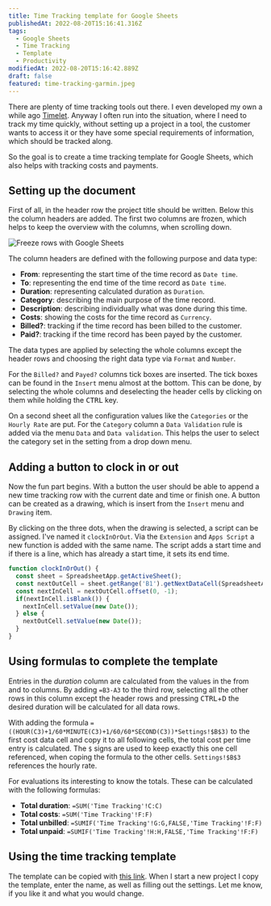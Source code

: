 ```yaml
---
title: Time Tracking template for Google Sheets
publishedAt: 2022-08-20T15:16:41.316Z
tags:
  - Google Sheets
  - Time Tracking
  - Template
  - Productivity
modifiedAt: 2022-08-20T15:16:42.889Z
draft: false
featured: time-tracking-garmin.jpeg
---
```


There are plenty of time tracking tools out there. I even developed my own a while ago [Timelet](https://app.timelet.org/). Anyway I often run into the situation, where I need to track my time quickly, without setting up a project in a tool, the customer wants to access it or they have some special requirements of information, which should be tracked along.

So the goal is to create a time tracking template for Google Sheets, which also helps with tracking costs and payments.

## Setting up the document

First of all, in the header row the project title should be written. Below this the column headers are added. The first two columns are frozen, which helps to keep the overview with the columns, when scrolling down.

![Freeze rows with Google Sheets](google-sheet-freeze-rows.png)

The column headers are defined with the following purpose and data type:

- **From**: representing the start time of the time record as `Date time`.
- **To**: representing the end time of the time record as `Date time`.
- **Duration**: representing calculated duration as `Duration`.
- **Category**: describing the main purpose of the time record.
- **Description**: describing individually what was done during this time.
- **Costs**: showing the costs for the time record as `Currency`.
- **Billed?**: tracking if the time record has been billed to the customer.
- **Paid?**: tracking if the time record has been payed by the customer.

The data types are applied by selecting the whole columns except the header rows and choosing the right data type via `Format` and `Number`.

For the `Billed?` and `Payed?` columns tick boxes are inserted. The tick boxes can be found in the `Insert` menu almost at the bottom. This can be done, by selecting the whole columns and deselecting the header cells by clicking on them while holding the <kbd>CTRL</kbd> key.

On a second sheet all the configuration values like the `Categories` or the `Hourly Rate` are put. For the `Category` column a `Data Validation` rule is added via the menu `Data` and `Data validation`. This helps the user to select the category set in the setting from a drop down menu.

## Adding a button to clock in or out

Now the fun part begins. With a button the user should be able to append a new time tracking row with the current date and time or finish one. A button can be created as a drawing, which is insert from the `Insert` menu and `Drawing` item.

By clicking on the three dots, when the drawing is selected, a script can be assigned. I've named it `clockInOrOut`. Via the `Extension` and `Apps Script` a new function is added with the same name. The script adds a start time and if there is a line, which has already a start time, it sets its end time.

```js
function clockInOrOut() {
  const sheet = SpreadsheetApp.getActiveSheet();
  const nextOutCell = sheet.getRange('B1').getNextDataCell(SpreadsheetApp.Direction.DOWN).offset(1, 0);
  const nextInCell = nextOutCell.offset(0, -1);
  if(nextInCell.isBlank()) {
    nextInCell.setValue(new Date());
  } else {
    nextOutCell.setValue(new Date());
  }
}
```

## Using formulas to complete the template

Entries in the _duration_ column are calculated from the values in the from and to columns. By adding `=B3-A3` to the third row, selecting all the other rows in this column except the header rows and pressing <kbd>CTRL</kbd>+<kbd>D</kbd> the desired duration will be calculated for all data rows.

With adding the formula `=((HOUR(C3)+1/60*MINUTE(C3)+1/60/60*SECOND(C3))*Settings!$B$3)` to the first cost data cell and copy it to all following cells, the total cost per time entry is calculated. The `$` signs are used to keep exactly this one cell referenced, when coping the formula to the other cells. `Settings!$B$3` references the hourly rate.

For evaluations its interesting to know the totals. These can be calculated with the following formulas:

- **Total duration**: `=SUM('Time Tracking'!C:C)`
- **Total costs**: `=SUM('Time Tracking'!F:F)`
- **Total unbilled**: `=SUMIF('Time Tracking'!G:G,FALSE,'Time Tracking'!F:F)`
- **Total unpaid**: `=SUMIF('Time Tracking'!H:H,FALSE,'Time Tracking'!F:F)`

## Using the time tracking template

The template can be copied with [this link](https://docs.google.com/spreadsheets/d/1L4FJwxiOyzNDi-Mj0x8kk-bsy6Au4JQScu55bkTkeX0/edit). When I start a new project I copy the template, enter the name, as well as filling out the settings. Let me know, if you like it and what you would change.
